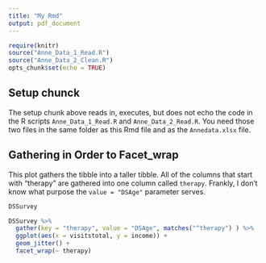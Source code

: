 ```yaml
---
title: "My Rmd"
output: pdf_document
---
```


```r
require(knitr)
source("Anne_Data_1_Read.R")
source("Anne_Data_2_Clean.R")
opts_chunk$set(echo = TRUE)
```

## Setup chunck

The setup chunk above reads in, executes, but does not echo the code in the R scripts `Anne_Data_1_Read.R` and `Anne_Data_2_Read.R`.  You need those two files in the same folder as this Rmd file and as the `Annedata.xlsx` file.

## Gathering in Order to Facet_wrap

This plot gathers the tibble into a taller tibble.  All of the columns that start with "therapy" are gathered into one column called `therapy`.  Frankly, I don't know what purpose the `value = "DSAge"` parameter serves.

```r
DSSurvey

DSSurvey %>% 
  gather(key = "therapy", value = "DSAge", matches("^therapy") ) %>% 
  ggplot(aes(x = visitstotal, y = income)) + 
  geom_jitter() +
  facet_wrap(~ therapy)

```




